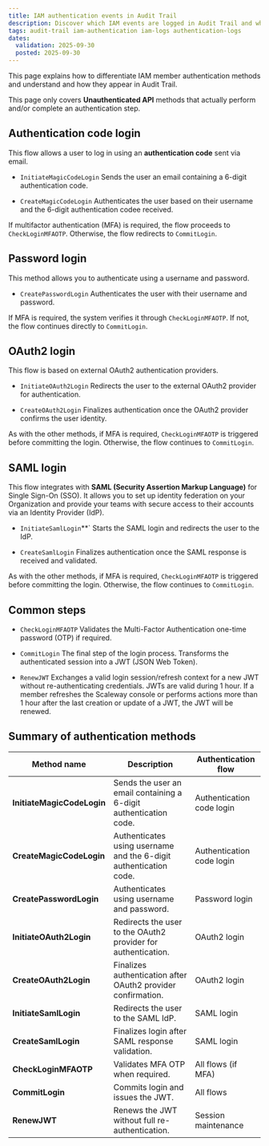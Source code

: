 ```yaml
---
title: IAM authentication events in Audit Trail
description: Discover which IAM events are logged in Audit Trail and what they mean.
tags: audit-trail iam-authentication iam-logs authentication-logs
dates:
  validation: 2025-09-30
  posted: 2025-09-30
---
```


This page explains how to differentiate IAM member authentication methods and understand and how they appear in Audit Trail.

This page only covers **Unauthenticated API** methods that actually perform and/or complete an authentication step.

## Authentication code login

This flow allows a user to log in using an **authentication code** sent via email.

- `InitiateMagicCodeLogin`
  Sends the user an email containing a 6-digit authentication code.

- `CreateMagicCodeLogin`
  Authenticates the user based on their username and the 6-digit authentication codee received.

If multifactor authentication (MFA) is required, the flow proceeds to `CheckLoginMFAOTP`. Otherwise, the flow redirects to `CommitLogin`.


## Password login

This method allows you to authenticate using a username and password.

- `CreatePasswordLogin`
  Authenticates the user with their username and password.

If MFA is required, the system verifies it through `CheckLoginMFAOTP`. If not, the flow continues directly to `CommitLogin`.



## OAuth2 login

This flow is based on external OAuth2 authentication providers.

- `InitiateOAuth2Login`
  Redirects the user to the external OAuth2 provider for authentication.

- `CreateOAuth2Login`
  Finalizes authentication once the OAuth2 provider confirms the user identity.

As with the other methods, if MFA is required, `CheckLoginMFAOTP` is triggered before committing the login. Otherwise, the flow continues to `CommitLogin`.


## SAML login

This flow integrates with **SAML (Security Assertion Markup Language)** for Single Sign-On (SSO).
It allows you to set up identity federation on your Organization and provide your teams with secure access to their accounts via an Identity Provider (IdP).

- `InitiateSamlLogin`**`
  Starts the SAML login and redirects the user to the IdP.

- `CreateSamlLogin`
  Finalizes authentication once the SAML response is received and validated.

As with the other methods, if MFA is required, `CheckLoginMFAOTP` is triggered before committing the login. Otherwise, the flow continues to `CommitLogin`.

## Common steps

- `CheckLoginMFAOTP`
  Validates the Multi-Factor Authentication one-time password (OTP) if required.

- `CommitLogin`
  The final step of the login process. Transforms the authenticated session into a JWT (JSON Web Token).

- `RenewJWT`
  Exchanges a valid login session/refresh context for a new JWT without re-authenticating credentials. JWTs are valid during 1 hour. If a member refreshes the Scaleway console or performs actions more than 1 hour after the last creation or update of a JWT, the JWT will be renewed.


## Summary of authentication methods

| Method name                | Description                                                        | Authentication flow      |
|---------------------------|--------------------------------------------------------------------|--------------------------|
| **InitiateMagicCodeLogin**| Sends the user an email containing a 6-digit authentication code.         | Authentication code login         |
| **CreateMagicCodeLogin**  | Authenticates using username and the 6-digit authentication code.           | Authentication code login         |
| **CreatePasswordLogin**   | Authenticates using username and password.                         | Password login           |
| **InitiateOAuth2Login**   | Redirects the user to the OAuth2 provider for authentication.      | OAuth2 login             |
| **CreateOAuth2Login**     | Finalizes authentication after OAuth2 provider confirmation.       | OAuth2 login             |
| **InitiateSamlLogin**      | Redirects the user to the SAML IdP.                              | SAML login               |
| **CreateSamlLogin**        | Finalizes login after SAML response validation.                  | SAML login               |
| **CheckLoginMFAOTP**       | Validates MFA OTP when required.                                 | All flows (if MFA)       |
| **CommitLogin**            | Commits login and issues the JWT.                                | All flows                |
| **RenewJWT**               | Renews the JWT without full re-authentication.                   | Session maintenance      |



